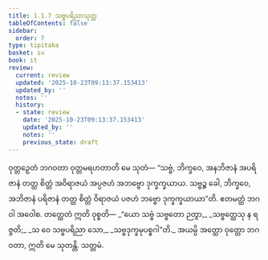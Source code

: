 ```yaml
---
title: 1.1.7 သဗ္ဗပရိညာသုတ္တ
tableOfContents: false
sidebar:
  order: 7
type: tipitaka
basket: su
book: it
review:
  current: review
  updated: '2025-10-23T09:13:37.153413'
  updated_by: ''
  notes: ''
  history:
  - state: review
    date: '2025-10-23T09:13:37.153413'
    updated_by: ''
    notes: ''
    previous_state: draft
---
```



<ReviewStatus review={frontmatter.review} showDetails={true} />

<HypothesisAnnotation frontmatter={frontmatter} />

<DynamicBreadcrumb />

<Division number="7" book="it" e="ch" v="18" p="197">

<Paragraph number="32" book="it">
ဝုတ္တဉှေတံ ဘဂဝတာ ဝုတ္တမရဟတာတိ မေ သုတံ—
</Paragraph>

<Paragraph number="33" book="it">
“သဗ္ဗံ, ဘိက္ခဝေ, အနဘိဇာနံ အပရိဇာနံ တတ္ထ စိတ္တံ အဝိရာဇယံ အပ္ပဇဟံ အဘဗ္ဗော ဒုက္ခက္ခယာယ. သဗ္ဗဉ္စ ခေါ, ဘိက္ခဝေ, အဘိဇာနံ ပရိဇာနံ တတ္ထ စိတ္တံ ဝိရာဇယံ ပဇဟံ ဘဗ္ဗော ဒုက္ခက္ခယာယာ”တိ. ဧတမတ္ထံ ဘဂဝါ အဝေါစ. တတ္ထေတံ ဣတိ ဝုစ္စတိ—
</Paragraph>

<Paragraph number="34" type="verses" book="it">
_“ယော သဗ္ဗံ သဗ္ဗတော ဉတွာ,_  
_သဗ္ဗတ္ထေသု န ရဇ္ဇတိ;_  
_သ ဝေ သဗ္ဗပရိညာ သော,_  
_သဗ္ဗဒုက္ခမုပစ္စဂါ”တိ._  

</Paragraph>

<Paragraph number="35" book="it">
အယမ္ပိ အတ္ထော ဝုတ္တော ဘဂဝတာ, ဣတိ မေ သုတန္တိ.

</Paragraph>
</Division>

<Paragraph number="36" type="center" book="it">
သတ္တမံ.
</Paragraph>